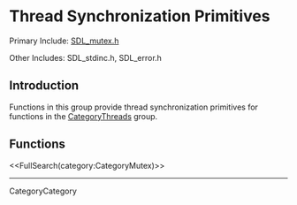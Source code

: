 <!-- #master-page:CategoryTemplate -->
<!-- #master-date:Unknown-Date -->
<!-- format wiki -->
<!-- language en -->

= Thread Synchronization Primitives =

Primary Include:  [http://hg.libsdl.org/SDL/file/68dfd6df47da/include/SDL_mutex.h SDL_mutex.h]

Other Includes:  SDL_stdinc.h, SDL_error.h


== Introduction ==

Functions in this group provide thread synchronization primitives for functions in the [[CategoryThreads]] group.

== Functions ==

<<FullSearch(category:CategoryMutex)>>

----
CategoryCategory
